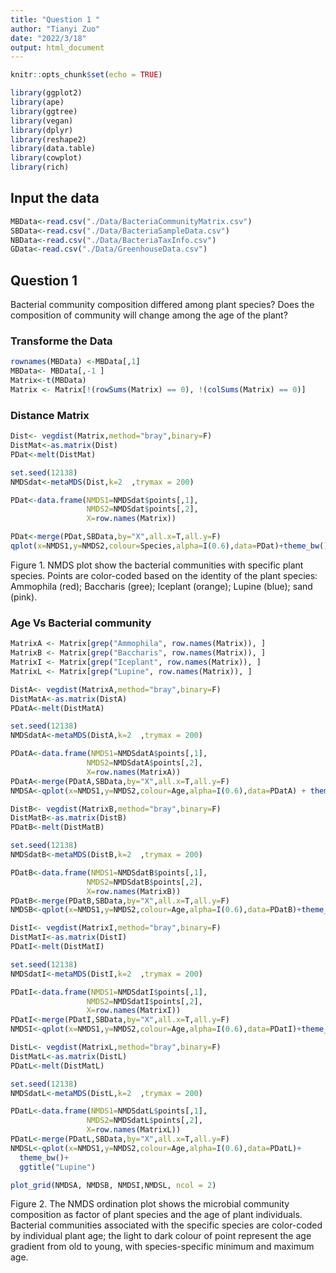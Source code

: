 ```yaml
---
title: "Question 1 "
author: "Tianyi Zuo"
date: "2022/3/18"
output: html_document
---
```


```r
knitr::opts_chunk$set(echo = TRUE)
```

```r
library(ggplot2)
library(ape)
library(ggtree)
library(vegan)
library(dplyr)
library(reshape2)
library(data.table)
library(cowplot)
library(rich)
```

## Input the data
```r
MBData<-read.csv("./Data/BacteriaCommunityMatrix.csv")
SBData<-read.csv("./Data/BacteriaSampleData.csv")
NBData<-read.csv("./Data/BacteriaTaxInfo.csv")
GData<-read.csv("./Data/GreenhouseData.csv")
```


## Question 1
Bacterial community composition differed among plant species? Does the composition of community will change among the age of the plant?

### Transforme the Data
```r
rownames(MBData) <-MBData[,1] 
MBData<- MBData[,-1 ]
Matrix<-t(MBData)
Matrix <- Matrix[!(rowSums(Matrix) == 0), !(colSums(Matrix) == 0)]
```

### Distance Matrix
```r
Dist<- vegdist(Matrix,method="bray",binary=F)
DistMat<-as.matrix(Dist)
PDat<-melt(DistMat)

set.seed(12138)
NMDSdat<-metaMDS(Dist,k=2  ,trymax = 200)

```
```r
PDat<-data.frame(NMDS1=NMDSdat$points[,1],
                 NMDS2=NMDSdat$points[,2],
                 X=row.names(Matrix))
```

```r
PDat<-merge(PDat,SBData,by="X",all.x=T,all.y=F)
qplot(x=NMDS1,y=NMDS2,colour=Species,alpha=I(0.6),data=PDat)+theme_bw()
```

Figure 1. NMDS plot show the bacterial communities with specific plant species. Points are
color-coded based on the identity of the plant species: Ammophila (red); Baccharis
(gree); Iceplant (orange); Lupine (blue); sand (pink). 


### Age Vs Bacterial community
```r
MatrixA <- Matrix[grep("Ammophila", row.names(Matrix)), ]
MatrixB <- Matrix[grep("Baccharis", row.names(Matrix)), ]
MatrixI <- Matrix[grep("Iceplant", row.names(Matrix)), ]
MatrixL <- Matrix[grep("Lupine", row.names(Matrix)), ]
```

```r
DistA<- vegdist(MatrixA,method="bray",binary=F)
DistMatA<-as.matrix(DistA)
PDatA<-melt(DistMatA)

set.seed(12138)
NMDSdatA<-metaMDS(DistA,k=2  ,trymax = 200)

PDatA<-data.frame(NMDS1=NMDSdatA$points[,1],
                 NMDS2=NMDSdatA$points[,2],
                 X=row.names(MatrixA))
PDatA<-merge(PDatA,SBData,by="X",all.x=T,all.y=F)
NMDSA<-qplot(x=NMDS1,y=NMDS2,colour=Age,alpha=I(0.6),data=PDatA) + theme_bw() + ggtitle("Ammophila")
```

```r
DistB<- vegdist(MatrixB,method="bray",binary=F)
DistMatB<-as.matrix(DistB)
PDatB<-melt(DistMatB)

set.seed(12138)
NMDSdatB<-metaMDS(DistB,k=2  ,trymax = 200)

PDatB<-data.frame(NMDS1=NMDSdatB$points[,1],
                 NMDS2=NMDSdatB$points[,2],
                 X=row.names(MatrixB))
PDatB<-merge(PDatB,SBData,by="X",all.x=T,all.y=F)
NMDSB<-qplot(x=NMDS1,y=NMDS2,colour=Age,alpha=I(0.6),data=PDatB)+theme_bw()+ ggtitle("Baccharis")
```
```r
DistI<- vegdist(MatrixI,method="bray",binary=F)
DistMatI<-as.matrix(DistI)
PDatI<-melt(DistMatI)

set.seed(12138)
NMDSdatI<-metaMDS(DistI,k=2  ,trymax = 200)

PDatI<-data.frame(NMDS1=NMDSdatI$points[,1],
                 NMDS2=NMDSdatI$points[,2],
                 X=row.names(MatrixI))
PDatI<-merge(PDatI,SBData,by="X",all.x=T,all.y=F)
NMDSI<-qplot(x=NMDS1,y=NMDS2,colour=Age,alpha=I(0.6),data=PDatI)+theme_bw() + ggtitle("Iceplant")
```
```r
DistL<- vegdist(MatrixL,method="bray",binary=F)
DistMatL<-as.matrix(DistL)
PDatL<-melt(DistMatL)

set.seed(12138)
NMDSdatL<-metaMDS(DistL,k=2  ,trymax = 200)

PDatL<-data.frame(NMDS1=NMDSdatL$points[,1],
                 NMDS2=NMDSdatL$points[,2],
                 X=row.names(MatrixL))
PDatL<-merge(PDatL,SBData,by="X",all.x=T,all.y=F)
NMDSL<-qplot(x=NMDS1,y=NMDS2,colour=Age,alpha=I(0.6),data=PDatL)+
  theme_bw()+
  ggtitle("Lupine")
```

```r
plot_grid(NMDSA, NMDSB, NMDSI,NMDSL, ncol = 2)
```
Figure 2. The NMDS ordination plot shows the microbial community composition as factor of plant species and the age of plant individuals. Bacterial communities associated with the specific species are color-coded by individual plant age; the light to dark colour of point represent the age gradient from old to young, with species-specific minimum and maximum age.






